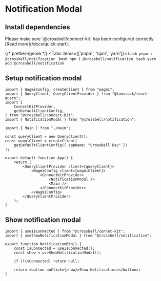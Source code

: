 

# Notification Modal

<div className="my-8">
	<NotificationModal />
</div>

## Install dependencies

<Callout>
	Please make sure `@crossbell/connect-kit` has been configured correctly. [Read
	more](/docs/quick-start).
</Callout>

{/* prettier-ignore */}
<Tabs items={['pnpm', 'npm', 'yarn']}>
  <Tab>
    ```bash
    pnpm i @crossbell/notification
    ```
  </Tab>
  <Tab>
    ```bash
    npm i @crossbell/notification
    ```
  </Tab>
  <Tab>
    ```bash
    yarn add @crossbell/notification
    ```
  </Tab>
</Tabs>

## Setup notification modal

```tsx {7,21}
import { WagmiConfig, createClient } from "wagmi";
import { QueryClient, QueryClientProvider } from "@tanstack/react-query";
import {
	ConnectKitProvider,
	getDefaultClientConfig,
} from "@crossbell/connect-kit";
import { NotificationModal } from "@crossbell/notification";

import { Main } from "./main";

const queryClient = new QueryClient();
const wagmiClient = createClient(
	getDefaultClientConfig({ appName: "Crossbell Dev" })
);

export default function App() {
	return (
		<QueryClientProvider client={queryClient}>
			<WagmiConfig client={wagmiClient}>
				<ConnectKitProvider>
					<NotificationModal />
					<Main />
				</ConnectKitProvider>
			</WagmiConfig>
		</QueryClientProvider>
	);
}
```

## Show notification modal

```tsx
import { useIsConnected } from "@crossbell/connet-kit";
import { useShowNotificationModal } from "@crossbell/notification";

export function NotificationBtn() {
	const isConnected = useIsConnected();
	const show = useShowNotificationModal();

	if (!isConnected) return null;

	return <button onClick={show}>Show Notifications</button>;
}
```
